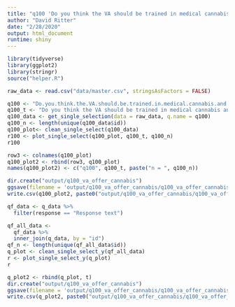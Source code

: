 ```yaml
---
title: "q100 'Do you think the VA should be trained in medical cannabis and allowed to recommend it for veterans?'"
author: "David Ritter"
date: "2/28/2020"
output: html_document
runtime: shiny
---
```


```r
library(tidyverse)
library(ggplot2)
library(stringr)
source("helper.R")
```

```r
raw_data <- read.csv("data/master.csv", stringsAsFactors = FALSE)
```

```r
q100 <- "Do.you.think.the.VA.should.be.trained.in.medical.cannabis.and.allowed.to.recommend.it.for.veterans."
q100_t <- "Do you think the VA should be trained in medical cannabis and allowed to recommend it for veterans?"
q100_data <- get_single_selection(data = raw_data, q.name = q100)
q100_n <- length(unique(q100_data$id))
q100_plot<- clean_single_select(q100_data)
r100 <- plot_single_select(q100_plot, q100_t, q100_n)
r100
```

```r
row3 <- colnames(q100_plot)
q100_plot2 <- rbind(row3, q100_plot)
names(q100_plot2) <- c("q100", q100_t, paste("n = ", q100_n))
```

```r
dir.create("output/q100_va_offer_cannabis")
ggsave(filename = 'output/q100_va_offer_cannabis/q100_va_offer_cannabis.png', plot = r100, device = 'png')
write.csv(q100_plot2, paste0("output/q100_va_offer_cannabis/q100_va_offer_cannabis_", q100_n,".csv"), row.names=F)
```







```r
qf_data <- q_data %>%
  filter(response == "Response text")
```

```r
qf_all_data <- 
  qf_data %>%
  inner_join(q_data, by = "id")
qf_n <- length(unique(qf_all_data$id))
q_plot <- clean_single_select_y(qf_all_data)
r <- plot_single_select_y(q_plot)
r
```

```r
q_plot2 <- rbind(q_plot, t)
dir.create("output/q100_va_offer_cannabis")
ggsave(filename = 'output/q100_va_offer_cannabis/q100_va_offer_cannabis.png', plot = r, device = 'png')
write.csv(q_plot2, paste0("output/q100_va_offer_cannabis/q100_va_offer_cannabis_", qf_n,".csv"), row.names=F)
```
